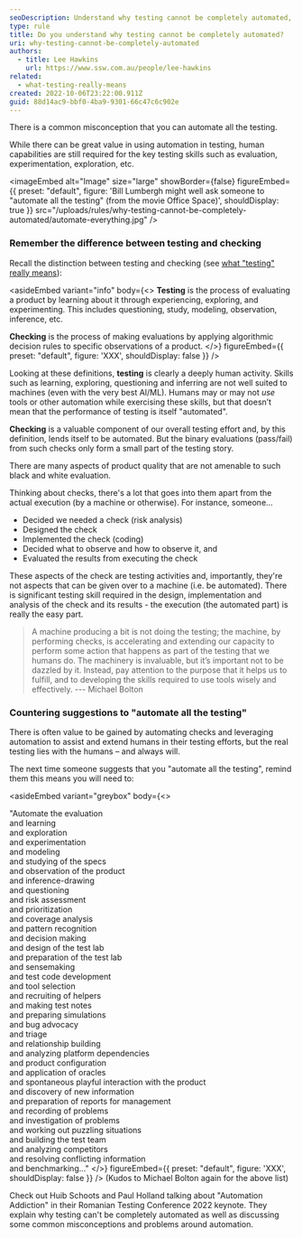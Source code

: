 ```yaml
---
seoDescription: Understand why testing cannot be completely automated, despite its potential value in using automation, human capabilities are still required for key testing skills.
type: rule
title: Do you understand why testing cannot be completely automated?
uri: why-testing-cannot-be-completely-automated
authors:
  - title: Lee Hawkins
    url: https://www.ssw.com.au/people/lee-hawkins
related:
  - what-testing-really-means
created: 2022-10-06T23:22:00.911Z
guid: 88d14ac9-bbf0-4ba9-9301-66c47c6c902e
---
```


There is a common misconception that you can automate all the testing.

While there can be great value in using automation in testing, human capabilities are still required for the key testing skills such as evaluation, experimentation, exploration, etc.

<imageEmbed
  alt="Image"
  size="large"
  showBorder={false}
  figureEmbed={{
    preset: "default",
    figure: 'Bill Lumbergh might well ask someone to "automate all the testing" (from the movie Office Space)',
    shouldDisplay: true
  }}
  src="/uploads/rules/why-testing-cannot-be-completely-automated/automate-everything.jpg"
/>

### Remember the difference between testing and checking

Recall the distinction between testing and checking (see [what "testing" really means](/what-testing-really-means)):

<asideEmbed
  variant="info"
  body={<>
    **Testing** is the process of evaluating a product by learning about it through experiencing, exploring, and experimenting. This includes questioning, study, modeling, observation, inference, etc.

**Checking** is the process of making evaluations by applying algorithmic decision rules to specific observations of a product.
  </>}
  figureEmbed={{
    preset: "default",
    figure: 'XXX',
    shouldDisplay: false
  }}
/>

Looking at these definitions, **testing** is clearly a deeply human activity. Skills such as learning, exploring, questioning and inferring are not well suited to machines (even with the very best AI/ML). Humans may or may not _use_ tools or other automation while exercising these skills, but that doesn’t mean that the performance of testing is itself "automated".

**Checking** is a valuable component of our overall testing effort and, by this definition, lends itself to be automated. But the binary evaluations (pass/fail) from such checks only form a small part of the testing story.

There are many aspects of product quality that are not amenable to such black and white evaluation.

Thinking about checks, there's a lot that goes into them apart from the actual execution (by a machine or otherwise). For instance, someone...

- Decided we needed a check (risk analysis)
- Designed the check
- Implemented the check (coding)
- Decided what to observe and how to observe it, and
- Evaluated the results from executing the check

These aspects of the check are testing activities and, importantly, they're not aspects that can be given over to a machine (i.e. be automated). There is significant testing skill required in the design, implementation and analysis of the check and its results - the execution (the automated part) is really the easy part.

> A machine producing a bit is not doing the testing; the machine, by performing checks, is accelerating and extending our capacity to perform some action that happens as part of the testing that we humans do. The machinery is invaluable, but it’s important not to be dazzled by it. Instead, pay attention to the purpose that it helps us to fulfill, and to developing the skills required to use tools wisely and effectively.
> --- Michael Bolton

### Countering suggestions to "automate all the testing"

There is often value to be gained by automating checks and leveraging automation to assist and extend humans in their testing efforts, but the real testing lies with the humans – and always will.

The next time someone suggests that you "automate all the testing", remind them this means you will need to:

<asideEmbed
  variant="greybox"
  body={<>
    
"Automate the evaluation\
and learning\
and exploration\
and experimentation\
and modeling\
and studying of the specs\
and observation of the product\
and inference-drawing\
and questioning\
and risk assessment\
and prioritization\
and coverage analysis\
and pattern recognition\
and decision making\
and design of the test lab\
and preparation of the test lab\
and sensemaking\
and test code development\
and tool selection\
and recruiting of helpers\
and making test notes\
and preparing simulations\
and bug advocacy\
and triage\
and relationship building\
and analyzing platform dependencies\
and product configuration\
and application of oracles\
and spontaneous playful interaction with the product\
and discovery of new information\
and preparation of reports for management\
and recording of problems\
and investigation of problems\
and working out puzzling situations\
and building the test team\
and analyzing competitors\
and resolving conflicting information\
and benchmarking..."
  </>}
  figureEmbed={{
    preset: "default",
    figure: 'XXX',
    shouldDisplay: false
  }}
/>
(Kudos to Michael Bolton again for the above list)

Check out Huib Schoots and Paul Holland talking about "Automation Addiction" in their Romanian Testing Conference 2022 keynote. They explain why testing can't be completely automated as well as discussing some common misconceptions and problems around automation.

<youtubeEmbed url="https://www.youtube.com/watch?v=c1KKOyQUSWI&t=17s" description="Video: Huib Schoots & Paul Holland - Automation Addiction (52 min)" />